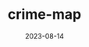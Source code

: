 ---
title: crime-map
date: 2023-08-14
repo: https://github.com/jagmitg/crime-map
tags: JavaScript, HTML, CSS
---